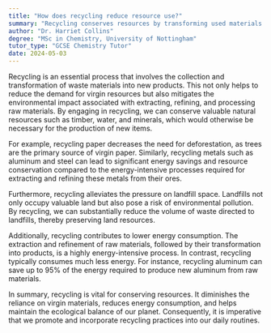 ```yaml
---
title: "How does recycling reduce resource use?"
summary: "Recycling conserves resources by transforming used materials into new products, thereby reducing the demand for virgin resources and promoting sustainability."
author: "Dr. Harriet Collins"
degree: "MSc in Chemistry, University of Nottingham"
tutor_type: "GCSE Chemistry Tutor"
date: 2024-05-03
---
```


Recycling is an essential process that involves the collection and transformation of waste materials into new products. This not only helps to reduce the demand for virgin resources but also mitigates the environmental impact associated with extracting, refining, and processing raw materials. By engaging in recycling, we can conserve valuable natural resources such as timber, water, and minerals, which would otherwise be necessary for the production of new items.

For example, recycling paper decreases the need for deforestation, as trees are the primary source of virgin paper. Similarly, recycling metals such as aluminum and steel can lead to significant energy savings and resource conservation compared to the energy-intensive processes required for extracting and refining these metals from their ores.

Furthermore, recycling alleviates the pressure on landfill space. Landfills not only occupy valuable land but also pose a risk of environmental pollution. By recycling, we can substantially reduce the volume of waste directed to landfills, thereby preserving land resources.

Additionally, recycling contributes to lower energy consumption. The extraction and refinement of raw materials, followed by their transformation into products, is a highly energy-intensive process. In contrast, recycling typically consumes much less energy. For instance, recycling aluminum can save up to $95\%$ of the energy required to produce new aluminum from raw materials.

In summary, recycling is vital for conserving resources. It diminishes the reliance on virgin materials, reduces energy consumption, and helps maintain the ecological balance of our planet. Consequently, it is imperative that we promote and incorporate recycling practices into our daily routines.
    